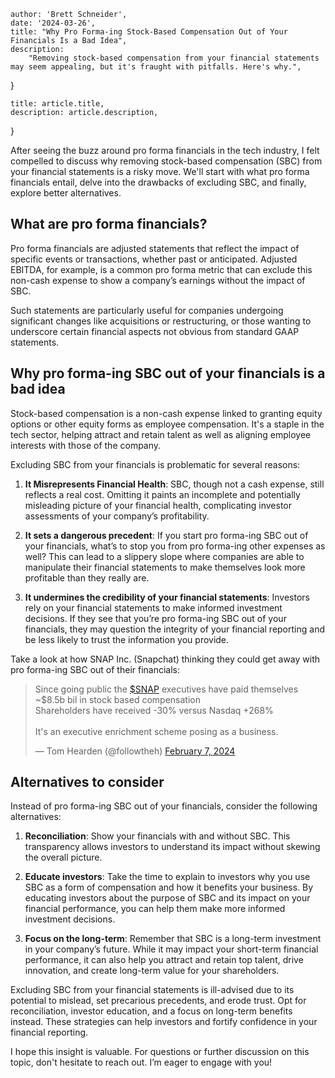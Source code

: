 
    author: 'Brett Schneider',
    date: '2024-03-26',
    title: "Why Pro Forma-ing Stock-Based Compensation Out of Your Financials Is a Bad Idea",
    description:
        "Removing stock-based compensation from your financial statements may seem appealing, but it's fraught with pitfalls. Here's why.",
}

    title: article.title,
    description: article.description,
}


After seeing the buzz around pro forma financials in the tech industry, I felt
compelled to discuss why removing stock-based compensation (SBC) from your
financial statements is a risky move. We'll start with what pro forma financials
entail, delve into the drawbacks of excluding SBC, and finally, explore better
alternatives.

## What are pro forma financials?

Pro forma financials are adjusted statements that reflect the impact of specific
events or transactions, whether past or anticipated. Adjusted EBITDA, for
example, is a common pro forma metric that can exclude this non-cash expense to
show a company’s earnings without the impact of SBC.

Such statements are particularly useful for companies undergoing significant
changes like acquisitions or restructuring, or those wanting to underscore
certain financial aspects not obvious from standard GAAP statements.


## Why pro forma-ing SBC out of your financials is a bad idea

Stock-based compensation is a non-cash expense linked to granting equity options
or other equity forms as employee compensation. It's a staple in the tech
sector, helping attract and retain talent as well as aligning employee interests
with those of the company.

Excluding SBC from your financials is problematic for several reasons:

1. **It Misrepresents Financial Health**: SBC, though not a cash expense, still
   reflects a real cost. Omitting it paints an incomplete and potentially
   misleading picture of your financial health, complicating investor
   assessments of your company’s profitability.

2. **It sets a dangerous precedent**: If you start pro forma-ing SBC out of your
    financials, what’s to stop you from pro forma-ing other expenses as well? This
    can lead to a slippery slope where companies are able to manipulate their
    financial statements to make themselves look more profitable than they
    really are.

3. **It undermines the credibility of your financial statements**: Investors
    rely on your financial statements to make informed investment decisions. If
    they see that you’re pro forma-ing SBC out of your financials, they may
    question the integrity of your financial reporting and be less likely to
    trust the information you provide.

Take a look at how SNAP Inc. (Snapchat) thinking they could get away with
pro forma-ing SBC out of their financials: 
<blockquote class="twitter-tweet">
  <p lang="en" dir="ltr">
    Since going public the
    <a
      href="https://twitter.com/search?q=%24SNAP&amp;src=ctag&amp;ref_src=twsrc%5Etfw"
      >$SNAP</a>
    executives have paid themselves ~$8.5b bil in stock based compensation<br />Shareholders
    have received -30% versus Nasdaq +268%<br /><br />It&#39;s an executive
    enrichment scheme posing as a business.
  </p>
  &mdash; Tom Hearden (@followtheh)
  <a
    href="https://twitter.com/followtheh/status/1755236371155828737?ref_src=twsrc%5Etfw"
    >February 7, 2024</a>
</blockquote>
<script
  async
  src="https://platform.twitter.com/widgets.js"
  charset="utf-8"
></script>


## Alternatives to consider

Instead of pro forma-ing SBC out of your financials, consider the following
alternatives:

1. **Reconciliation**: Show your financials with and without SBC. This
   transparency allows investors to understand its impact without skewing the
   overall picture.

2. **Educate investors**: Take the time to explain to investors why you use SBC
    as a form of compensation and how it benefits your business. By educating
    investors about the purpose of SBC and its impact on your financial
    performance, you can help them make more informed investment decisions.

3. **Focus on the long-term**: Remember that SBC is a long-term investment in
    your company’s future. While it may impact your short-term financial
    performance, it can also help you attract and retain top talent, drive
    innovation, and create long-term value for your shareholders.

Excluding SBC from your financial statements is ill-advised due to its potential
to mislead, set precarious precedents, and erode trust. Opt for reconciliation,
investor education, and a focus on long-term benefits instead. These strategies
can help investors and fortify confidence in your financial reporting.

I hope this insight is valuable. For questions or further discussion on this
topic, don't hesitate to reach out. I’m eager to engage with you!

